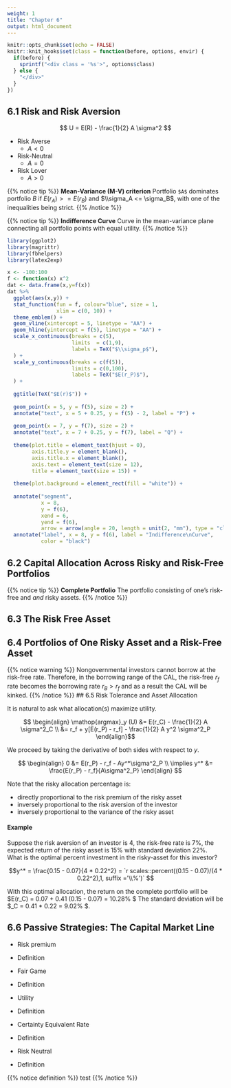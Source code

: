 ```yaml
---
weight: 1
title: "Chapter 6"
output: html_document
---
```



```r
knitr::opts_chunk$set(echo = FALSE)
knitr::knit_hooks$set(class = function(before, options, envir) {
  if(before) {
    sprintf("<div class = '%s'>", options$class)
  } else {
    "</div>"
  }
})
```

## 6.1 Risk and Risk Aversion
$$ U = E(R) - \frac{1}{2} A \sigma^2 $$

* Risk Averse
  + $A < 0$

* Risk-Neutral
  + $A = 0$

* Risk Lover
  + $A > 0$

{{% notice tip %}}
**Mean-Variance (M-V) criterion** Portfolio `$A$` dominates portfolio $B$ if $E(r_A) >= E(r_B)$ and $\\sigma_A <= \sigma_B$, with one of the inequalities being strict.
{{% /notice %}}

{{% notice tip %}}
**Indifference Curve** Curve in the mean-variance plane connecting all portfolio points with equal utility.
{{% /notice %}}

```r
library(ggplot2)
library(magrittr)
library(fbhelpers)
library(latex2exp)

x <- -100:100
f <- function(x) x^2
dat <- data.frame(x,y=f(x))
dat %>% 
  ggplot(aes(x,y)) + 
  stat_function(fun = f, colour="blue", size = 1,
                xlim = c(0, 10)) +
  theme_emblem() + 
  geom_vline(xintercept = 5, linetype = "AA") +
  geom_hline(yintercept = f(5), linetype = "AA") +
  scale_x_continuous(breaks = c(5), 
                     limits  = c(1,9),
                     labels = TeX("$\\sigma_p$"),
  ) +
  scale_y_continuous(breaks = c(f(5)), 
                     limits = c(0,100),
                     labels = TeX("$E(r_P)$"),
  ) +
  
  ggtitle(TeX("$E(r)$")) + 
  
  geom_point(x = 5, y = f(5), size = 2) + 
  annotate("text", x = 5 + 0.25, y = f(5) - 2, label = "P") +
  
  geom_point(x = 7, y = f(7), size = 2) + 
  annotate("text", x = 7 + 0.25, y = f(7), label = "Q") +
  
  theme(plot.title = element_text(hjust = 0),
        axis.title.y = element_blank(),
        axis.title.x = element_blank(),
        axis.text = element_text(size = 12),
        title = element_text(size = 15)) + 
  
  theme(plot.background = element_rect(fill = "white")) +
  
  annotate("segment", 
           x = 8, 
           y = f(6), 
           xend = 6, 
           yend = f(6),
           arrow = arrow(angle = 20, length = unit(2, "mm"), type = "closed")) + 
  annotate("label", x = 8, y = f(6), label = "Indifference\nCurve",
           color = "black")

```



## 6.2 Capital Allocation Across Risky and Risk-Free Portfolios

{{% notice tip %}}
**Complete Portfolio** The portfolio consisting of one's risk-free and *and* risky assets.
{{% /notice %}}

## 6.3 The Risk Free Asset

## 6.4 Portfolios of One Risky Asset and a Risk-Free Asset

{{% notice warning %}}
Nongovernmental investors cannot borrow at the risk-free rate.  Therefore, in the borrowing range of the CAL, the risk-free $r_f$ rate becomes the borrowing rate $r_B > r_f$ and as a result the CAL will be kinked.
{{% /notice %}}
## 6.5 Risk Tolerance and Asset Allocation

It is natural to ask what allocation(s) maximize utility.

$$ \begin{align} \mathop{argmax}_y (U) &= E(r_C) - \frac{1}{2} A \sigma^2_C \\
&= r_f + y[E(r_P) - r_f] - \frac{1}{2} A y^2 \sigma^2_P  \end{align}$$

We proceed by taking the derivative of both sides with respect to $y$.  

$$ \begin{align} 0 &= E(r_P) - r_f - Ay^*\sigma^2_P \\ \implies y^* &= \frac{E(r_P) - r_f}{A\sigma^2_P}   \end{align} $$

Note that the risky allocation percentage is:

* directly proportional to the risk premium of the risky asset
* inversely proportional to the risk aversion of the investor
* inversely proportional to the variance of the risky asset

#### Example

Suppose the risk aversion of an investor is 4, the risk-free rate is 7%, the expected
return of the risky asset is 15% with standard deviation 22%.  What is the optimal
percent investment in the risky-asset for this investor?

$$y^* = \frac{0.15 - 0.07}{4 * 0.22^2} = `r scales::percent((0.15 - 0.07)/(4 * 0.22^2),1, suffix ='\\%')` $$

With this optimal allocation, the return on the complete portfolio will be $E(r_C) = 0.07 + 0.41 \cdot (0.15 - 0.07) = 10.28\% $  The standard deviation will be $\sigma_C = 0.41 * 0.22 = 9.02\% $.

## 6.6 Passive Strategies: The Capital Market Line



* Risk premium
+ Definition

* Fair Game
+ Definition

* Utility
+ Definition

* Certainty Equivalent Rate
+ Definition

* Risk Neutral
+ Definition


{{% notice definition %}}
test 
{{% /notice %}}
